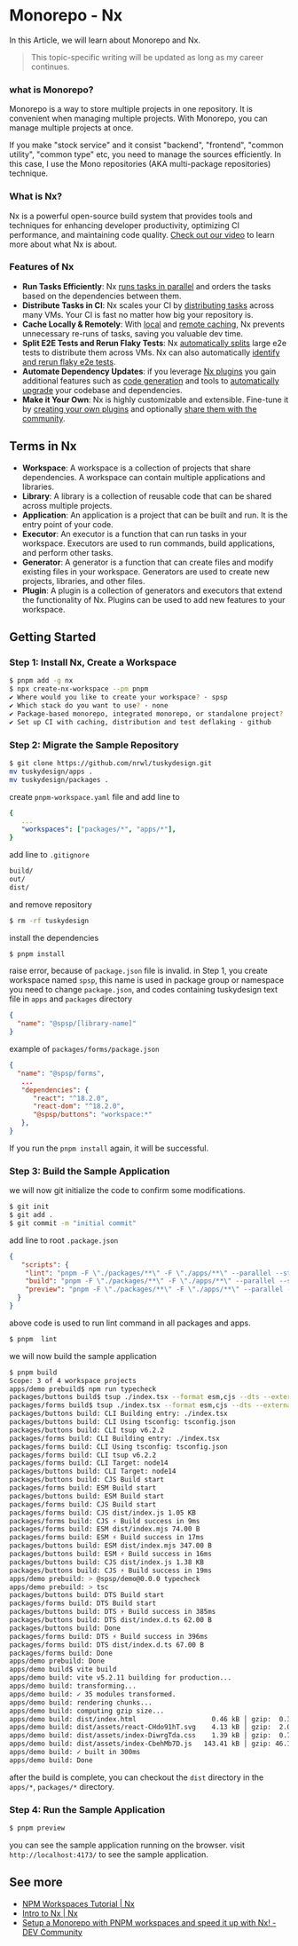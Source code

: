 # Monorepo - Nx
In this Article, we will learn about Monorepo and Nx.

> This topic-specific writing will be updated as long as my career continues.

### what is Monorepo?
Monorepo is a way to store multiple projects in one repository. It is convenient when managing multiple projects. With Monorepo, you can manage multiple projects at once.

<AlertText title="Tip" color="info">
If you make "stock service" and it consist "backend", "frontend", "common utility", "common type" etc, you need to manage the sources efficiently. In this case, I use the Mono repositories (AKA multi-package repositories) technique.
</AlertText>

### What is Nx?
Nx is a powerful open-source build system that provides tools and techniques for enhancing developer productivity, optimizing CI performance, and maintaining code quality. [Check out our video](https://nx.dev/getting-started/why-nx) to learn more about what Nx is about.

### Features of Nx
- **Run Tasks Efficiently**: Nx [runs tasks in parallel](https://nx.dev/features/run-tasks) and orders the tasks based on the dependencies between them.
- **Distribute Tasks in CI**: Nx scales your CI by [distributing tasks](https://nx.dev/ci/features/distribute-task-execution) across many VMs. Your CI is fast no matter how big your repository is.
- **Cache Locally & Remotely**: With [local](https://nx.dev/features/cache-task-results) and [remote caching](https://nx.dev/ci/features/remote-cache), Nx prevents unnecessary re-runs of tasks, saving you valuable dev time.
- **Split E2E Tests and Rerun Flaky Tests**: Nx [automatically splits](https://nx.dev/ci/features/split-e2e-tasks) large e2e tests to distribute them across VMs. Nx can also automatically [identify and rerun flaky e2e tests](https://nx.dev/ci/features/flaky-tasks).
- **Automate Dependency Updates**: if you leverage [Nx plugins](https://nx.dev/concepts/nx-plugins) you gain additional features such as [code generation](https://nx.dev/features/generate-code) and tools to [automatically upgrade](https://nx.dev/features/automate-updating-dependencies) your codebase and dependencies.
- **Make it Your Own**: Nx is highly customizable and extensible. Fine-tune it by [creating your own plugins](https://nx.dev/extending-nx/intro/getting-started) and optionally [share them with the community](https://nx.dev/extending-nx/tutorials/publish-plugin#publish-your-nx-plugin).

## Terms in Nx
- **Workspace**: A workspace is a collection of projects that share dependencies. A workspace can contain multiple applications and libraries.
- **Library**: A library is a collection of reusable code that can be shared across multiple projects.
- **Application**: An application is a project that can be built and run. It is the entry point of your code.
- **Executor**: An executor is a function that can run tasks in your workspace. Executors are used to run commands, build applications, and perform other tasks.
- **Generator**: A generator is a function that can create files and modify existing files in your workspace. Generators are used to create new projects, libraries, and other files.
- **Plugin**: A plugin is a collection of generators and executors that extend the functionality of Nx. Plugins can be used to add new features to your workspace.



## Getting Started 

### Step 1: Install Nx, Create a Workspace
```bash
$ pnpm add -g nx
$ npx create-nx-workspace --pm pnpm
✔ Where would you like to create your workspace? · spsp
✔ Which stack do you want to use? · none
✔ Package-based monorepo, integrated monorepo, or standalone project? · integrated
✔ Set up CI with caching, distribution and test deflaking · github
```

### Step 2: Migrate the Sample Repository
```bash
$ git clone https://github.com/nrwl/tuskydesign.git
mv tuskydesign/apps .
mv tuskydesign/packages .
```

create `pnpm-workspace.yaml` file and add line to
```yaml
{
   ...
   "workspaces": ["packages/*", "apps/*"],
}
```

add line to `.gitignore`
```bash
build/
out/
dist/
```
and remove repository
```bash
$ rm -rf tuskydesign 
```
install the dependencies
```bash
$ pnpm install
```
raise error, because of `package.json` file is invalid. 
in Step 1, you create workspace named `spsp`, this name is used in package group or namespace
you need to change `package.json`, and codes containing tuskydesign text file in `apps` and `packages` directory
```json
{
  "name": "@spsp/[library-name]"
}
```
example of `packages/forms/package.json`
```json
{
  "name": "@spsp/forms",
   ...
   "dependencies": {
      "react": "^18.2.0",
      "react-dom": "^18.2.0",
      "@spsp/buttons": "workspace:*"
   },
}
```
If you run the `pnpm install` again, it will be successful. 

### Step 3: Build the Sample Application

we will now git initialize the code to confirm some modifications.
```bash
$ git init
$ git add .
$ git commit -m "initial commit"
```
add line to root `.package.json`
```json
{
   "scripts": {
    "lint": "pnpm -F \"./packages/**\" -F \"./apps/**\" --parallel --stream -r run lint",
    "build": "pnpm -F \"./packages/**\" -F \"./apps/**\" --parallel --stream -r run build",
    "preview": "pnpm -F \"./packages/**\" -F \"./apps/**\" --parallel --stream -r run preview"
  }
}
```
above code is used to run lint command in all packages and apps. 
```bash
$ pnpm  lint
```
we will now build the sample application
```bash
$ pnpm build
Scope: 3 of 4 workspace projects
apps/demo prebuild$ npm run typecheck
packages/buttons build$ tsup ./index.tsx --format esm,cjs --dts --external react
packages/forms build$ tsup ./index.tsx --format esm,cjs --dts --external react
packages/buttons build: CLI Building entry: ./index.tsx
packages/buttons build: CLI Using tsconfig: tsconfig.json
packages/buttons build: CLI tsup v6.2.2
packages/forms build: CLI Building entry: ./index.tsx
packages/forms build: CLI Using tsconfig: tsconfig.json
packages/forms build: CLI tsup v6.2.2
packages/forms build: CLI Target: node14
packages/buttons build: CLI Target: node14
packages/buttons build: CJS Build start
packages/forms build: ESM Build start
packages/buttons build: ESM Build start
packages/forms build: CJS Build start
packages/forms build: CJS dist/index.js 1.05 KB
packages/forms build: CJS ⚡️ Build success in 9ms
packages/forms build: ESM dist/index.mjs 74.00 B
packages/forms build: ESM ⚡️ Build success in 17ms
packages/buttons build: ESM dist/index.mjs 347.00 B
packages/buttons build: ESM ⚡️ Build success in 16ms
packages/buttons build: CJS dist/index.js 1.38 KB
packages/buttons build: CJS ⚡️ Build success in 19ms
apps/demo prebuild: > @spsp/demo@0.0.0 typecheck
apps/demo prebuild: > tsc
packages/buttons build: DTS Build start
packages/forms build: DTS Build start
packages/buttons build: DTS ⚡️ Build success in 385ms
packages/buttons build: DTS dist/index.d.ts 62.00 B
packages/buttons build: Done
packages/forms build: DTS ⚡️ Build success in 396ms
packages/forms build: DTS dist/index.d.ts 67.00 B
packages/forms build: Done
apps/demo prebuild: Done
apps/demo build$ vite build
apps/demo build: vite v5.2.11 building for production...
apps/demo build: transforming...
apps/demo build: ✓ 35 modules transformed.
apps/demo build: rendering chunks...
apps/demo build: computing gzip size...
apps/demo build: dist/index.html                   0.46 kB │ gzip:  0.30 kB
apps/demo build: dist/assets/react-CHdo91hT.svg    4.13 kB │ gzip:  2.05 kB
apps/demo build: dist/assets/index-DiwrgTda.css    1.39 kB │ gzip:  0.72 kB
apps/demo build: dist/assets/index-CbehMb7D.js   143.41 kB │ gzip: 46.12 kB
apps/demo build: ✓ built in 300ms
apps/demo build: Done
```
after the build is complete, you can checkout the `dist` directory in the `apps/*`, `packages/*` directory.    

### Step 4: Run the Sample Application
```bash
$ pnpm preview
```
you can see the sample application running on the browser.
visit `http://localhost:4173/` to see the sample application.  


## See more
- [NPM Workspaces Tutorial | Nx](https://nx.dev/getting-started/tutorials/npm-workspaces-tutorial)
- [Intro to Nx | Nx](https://nx.dev/getting-started/intro)
- [Setup a Monorepo with PNPM workspaces and speed it up with Nx! - DEV Community](https://dev.to/nx/setup-a-monorepo-with-pnpm-workspaces-and-speed-it-up-with-nx-1eem)
